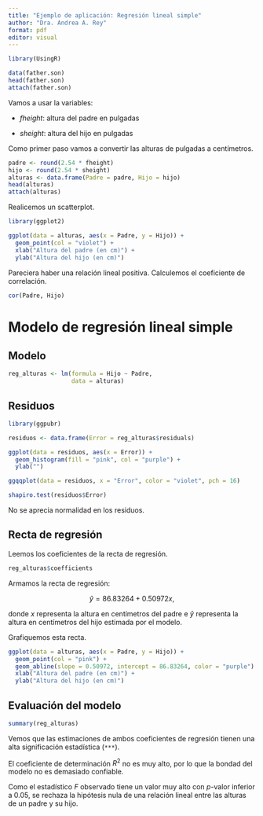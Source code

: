 ---
title: "Ejemplo de aplicación: Regresión lineal simple"
author: "Dra. Andrea A. Rey"
format: pdf
editor: visual
---

```{r, message=FALSE, warning=FALSE}
library(UsingR)
```

```{r}
data(father.son)
head(father.son)
attach(father.son)
```

Vamos a usar la variables:

-   *fheight*: altura del padre en pulgadas

-   *sheight*: altura del hijo en pulgadas

Como primer paso vamos a convertir las alturas de pulgadas a centímetros.

```{r}
padre <- round(2.54 * fheight)
hijo <- round(2.54 * sheight)
alturas <- data.frame(Padre = padre, Hijo = hijo)
head(alturas)
attach(alturas)
```

Realicemos un scatterplot.

```{r, warning=FALSE}
library(ggplot2)
```

```{r}
ggplot(data = alturas, aes(x = Padre, y = Hijo)) +
  geom_point(col = "violet") +
  xlab("Altura del padre (en cm)") +
  ylab("Altura del hijo (en cm)")
```

Pareciera haber una relación lineal positiva. Calculemos el coeficiente de correlación.

```{r}
cor(Padre, Hijo)
```

# Modelo de regresión lineal simple

## Modelo

```{r}
reg_alturas <- lm(formula = Hijo ~ Padre, 
                  data = alturas)
```

## Residuos

```{r, warning=FALSE}
library(ggpubr)
```

```{r}
residuos <- data.frame(Error = reg_alturas$residuals)

ggplot(data = residuos, aes(x = Error)) +
  geom_histogram(fill = "pink", col = "purple") +
  ylab("")

ggqqplot(data = residuos, x = "Error", color = "violet", pch = 16)

shapiro.test(residuos$Error)
```

No se aprecia normalidad en los residuos.

## Recta de regresión

Leemos los coeficientes de la recta de regresión.

```{r}
reg_alturas$coefficients
```

Armamos la recta de regresión:

$$
\hat{y} = 86.83264 + 0.50972 x,
$$

donde $x$ representa la altura en centímetros del padre e $\hat{y}$ representa la altura en centímetros del hijo estimada por el modelo.

Grafiquemos esta recta.

```{r}
ggplot(data = alturas, aes(x = Padre, y = Hijo)) +
  geom_point(col = "pink") +
  geom_abline(slope = 0.50972, intercept = 86.83264, color = "purple") +
  xlab("Altura del padre (en cm)") +
  ylab("Altura del hijo (en cm)")
```

## Evaluación del modelo

```{r}
summary(reg_alturas)
```

Vemos que las estimaciones de ambos coeficientes de regresión tienen una alta significación estadística (`***`).

El coeficiente de determinación $R^2$ no es muy alto, por lo que la bondad del modelo no es demasiado confiable.

Como el estadístico $F$ observado tiene un valor muy alto con $p$-valor inferior a $0.05$, se rechaza la hipótesis nula de una relación lineal entre las alturas de un padre y su hijo.
